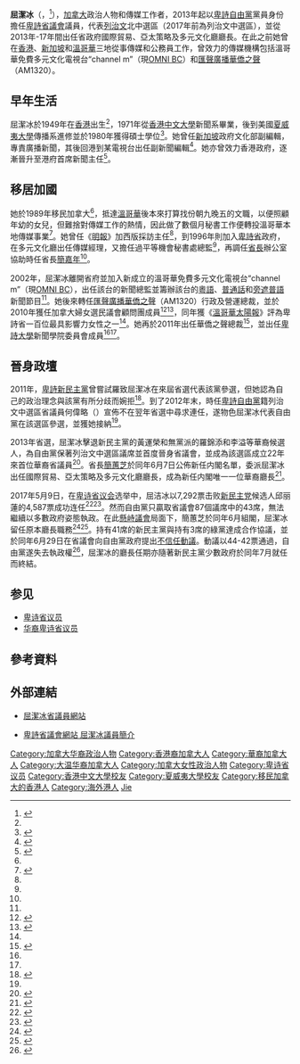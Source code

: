 {{noteTA
|1=zh-cn:不列颠哥伦比亚;zh-hk:卑詩;zh-tw:英屬哥倫比亞
}}
{{Infobox Officeholder
| image         =  Teresa Wat 2016.jpg
| name          = 屈潔冰<br>{{lang|en|Teresa Wat}}
| caption       = 
| office        = [[卑詩省議會|卑詩省議會]]議員
| constituency  = 列治文北中（2017年前為列治文中）
| term_start    = 2013年
| term_end      = 
| predecessor   = 何偉略（{{lang|en|Rob Howard}}）
| successor     = 
| office2       = 卑詩省國際貿易、亞太策略及多元文化廳廳長
| term_start2   = 2013年6月7日
| term_end2     = 2017年7月17日
| predecessor2  = 
| successor2    = 
| birthdate     = 1949年
| birthplace    = {{HKG-1945}}
| party         = [[卑詩自由黨|卑詩自由黨]]
| relations     = 
| residence     = 
| occupation    = 傳媒工作者
| website       = [http://www.teresawat.ca/ Teresa Wat]
| footnotes     = 
}}
'''屈潔冰'''（{{lang|en|Teresa Wat}}，{{bd|1949年||catIdx=W}}<ref name="環球130321">{{cite news|title=屈潔冰：爲卑詩繁榮和諧參政|accessdate=2013-06-08|newspaper=《環球華報》|date=2013-03-21|url=http://www.gcpnews.com/zh-tw/viewer.php?aid=95366&cid=1063&pid=3&sid=1|archiveurl=https://archive.today/20130629085443/http://www.gcpnews.com/zh-tw/viewer.php?aid=95366&cid=1063&pid=3&sid=1|archivedate=2013-06-29}}</ref>），[[加拿大|加拿大]]政治人物和傳媒工作者，2013年起以[[卑詩自由黨|卑詩自由黨]]黨員身份擔任[[卑詩省議會|卑詩省議會]]議員，代表[[列治文|列治文]]北中選區（2017年前為列治文中選區），並從2013年-17年間出任省政府國際貿易、亞太策略及多元文化廳廳長。在此之前她曾在[[香港|香港]]、[[新加坡|新加坡]]和[[溫哥華|溫哥華]]三地從事傳媒和公務員工作，曾效力的傳媒機構包括溫哥華免費多元文化電視台“channel m”（現[[OMNI_BC|OMNI BC]]）和[[匯聲廣播華僑之聲|匯聲廣播華僑之聲]]（AM1320）。

==早年生活==
屈潔冰於1949年在[[香港|香港]]出生<ref name="環球130321"/>，1971年從[[香港中文大學|香港中文大學]]新聞系畢業，後到美國[[夏威夷大學|夏威夷大學]]傳播系進修並於1980年獲得碩士學位<ref name="明報130117">{{cite news|title=屈潔冰小檔案|accessdate=2013-06-08|newspaper=《明報》|date=2013-01-17|url=http://www.mingpaotor.com/htm/News/20130117/tak2.htm?m=0|archiveurl=https://archive.today/20130629214710/http://www.mingpaotor.com/htm/News/20130117/tak2.htm?m=0|archivedate=2013-06-29}}</ref>。她曾任[[新加坡|新加坡]]政府文化部副編輯，專責廣播新聞，其後回港到某電視台出任副新聞編輯<ref name="GM130430">{{cite news|author=Andrea Woo|title=Hard-working immigrant joined politics in response to ailing husband's plea|accessdate=2013-06-08|newspaper=《[[環球郵報|環球郵報]]》|date=2013-04-30|url=http://www.theglobeandmail.com/news/british-columbia/hard-working-immigrant-joined-politics-in-response-to-ailing-husbands-plea/article11624467/}}</ref>。她亦曾效力香港政府，逐漸晉升至港府首席新聞主任<ref name="星島130117">{{cite news|author=張文慈|title=屈潔冰代表自由黨出戰烈市中|accessdate=2018-02-08|newspaper=《[[星島日報|星島日報]]》加西版|date=2013-01-17|url=http://news.singtao.ca/vancouver/2013-01-17/province1358421171d4301868.html|archive-url=https://web.archive.org/web/20180209063605/http://news.singtao.ca/vancouver/2013-01-17/province1358421171d4301868.html|archive-date=2018-02-09|dead-url=yes}}</ref>。

==移居加國==
她於1989年移民加拿大<ref name="星島130117"/>，抵達[[溫哥華|溫哥華]]後本來打算找份朝九晚五的文職，以便照顧年幼的女兒，但難捨對傳媒工作的熱情，因此做了數個月秘書工作便轉投溫哥華本地傳媒事業<ref>{{cite web|author=小孫|title=屈潔冰 有使命感的傳媒人|accessdate=2013-06-08|publisher=潮文出版社|url=http://www.whatsinmag.com/index.php?option=com_content&view=article&id=997%3A2012-04-02-19-48-09&catid=75%3A2012-03-30-21-17-42&lang=en|deadurl=yes|archiveurl=https://web.archive.org/web/20160304090436/http://www.whatsinmag.com/index.php?option=com_content&view=article&id=997:2012-04-02-19-48-09&catid=75:2012-03-30-21-17-42&lang=en|archivedate=2016-03-04}}</ref>。她曾任《[[明報|明報]]》加西版採訪主任<ref name="明報130117"/>，到1996年則加入[[卑詩省|卑詩省]]政府，在多元文化廳出任傳媒經理，又擔任過平等機會秘書處總監<ref name="星島130117"/>，再調任[[卑詩省省長|省長]]辦公室協助時任省長[[簡嘉年|簡嘉年]]<ref name="GM130430"/>。

2002年，屈潔冰離開省府並加入新成立的溫哥華免費多元文化電視台“channel m”（現[[OMNI_BC|OMNI BC]]），出任該台的新聞總監並籌辦該台的[[粵語|粵語]]、[[普通話|普通話]]和[[旁遮普語|旁遮普語]]新聞節目<ref name="GM130430"/>。她後來轉任[[匯聲廣播華僑之聲|匯聲廣播華僑之聲]]（AM1320）行政及營運總裁，並於2010年獲任加拿大婦女選民議會顧問團成員<ref name="Bio">{{cite web|title=About Teresa|accessdate=2018-02-08|url=http://teresawatmla.ca/about/|archive-url=https://web.archive.org/web/20180209063822/http://teresawatmla.ca/about/|archive-date=2018-02-09|dead-url=yes}}</ref><ref name="星島130307b">{{cite news|title=屈潔冰與傳媒結不解緣|accessdate=2013-06-08|newspaper=《[[星島日報|星島日報]]》加西版|date=2013-03-07|url=http://news.singtao.ca/vancouver/2013-03-07/headline1362655410d4385690.html|archive-url=https://web.archive.org/web/20130311050751/http://news.singtao.ca/vancouver/2013-03-07/headline1362655410d4385690.html|archive-date=2013-03-11|dead-url=yes}}</ref>，同年獲《[[溫哥華太陽報|溫哥華太陽報]]》評為卑詩省一百位最具影響力女性之一<ref name="星島130117"/>。她再於2011年出任華僑之聲總裁<ref>{{cite news|title=屈潔冰 出任匯聲廣播華僑之聲總裁|accessdate=2013-06-08|newspaper=《北美世界日報》|date=2011-07-30|url=http://van.worldjournal.com/view/full_van/14895174/article-%E5%B1%88%E6%BD%94%E5%86%B0-%E5%87%BA%E4%BB%BB%E5%8C%AF%E8%81%B2%E5%BB%A3%E6%92%AD%E8%8F%AF%E5%83%91%E4%B9%8B%E8%81%B2%E7%B8%BD%E8%A3%81?instance=bc_event|archiveurl=https://archive.today/20130630163036/http://van.worldjournal.com/view/full_van/14895174/article-%E5%B1%88%E6%BD%94%E5%86%B0-%E5%87%BA%E4%BB%BB%E5%8C%AF%E8%81%B2%E5%BB%A3%E6%92%AD%E8%8F%AF%E5%83%91%E4%B9%8B%E8%81%B2%E7%B8%BD%E8%A3%81?instance=bc_event|archivedate=2013-06-30}}</ref>，並出任[[卑詩大學|卑詩大學]]新聞學院委員會成員<ref name="Bio"/><ref name="星島130307b"/>。

==晉身政壇==
2011年，[[卑詩新民主黨|卑詩新民主黨]]曾嘗試羅致屈潔冰在來屆省選代表該黨參選，但她認為自己的政治理念與該黨有所分歧而婉拒<ref name="星島130307">{{cite news|author=馮瑞熊|title=屈潔冰如何搭上參政列車|accessdate=2013-06-08|newspaper=《[[星島日報|星島日報]]》加西版|date=2013-03-07|url=http://news.singtao.ca/vancouver/2013-03-07/headline1362655477d4385692.html|archive-url=https://web.archive.org/web/20130311050757/http://news.singtao.ca/vancouver/2013-03-07/headline1362655477d4385692.html|archive-date=2013-03-11|dead-url=yes}}</ref>。到了2012年末，時任[[卑詩自由黨|卑詩自由黨]]籍列治文中選區省議員何偉略（{{lang|en|Rob Howard}}）宣佈不在翌年省選中尋求連任，遂物色屈潔冰代表自由黨在該選區參選，並獲她接納<ref name="星島130307"/>。

2013年省選，屈潔冰擊退新民主黨的黃運榮和無黨派的羅錦添和李溢等華裔候選人，為自由黨保著列治文中選區議席並首度晉身省議會，並成為該選區成立22年來首位華裔省議員<ref>{{cite news|author=周化堯|title=屈潔冰 首度參選告捷|accessdate=2013-06-08|newspaper=《北美世界日報》 |date=2013-05-15|url=http://www.worldjournal.com/pages/full_news/push?article-%E5%B1%88%E6%BD%94%E5%86%B0+%E9%A6%96%E5%BA%A6%E5%8F%83%E9%81%B8%E5%91%8A%E6%8D%B7%20&id=22580886&instance=iNews}}</ref>。省長[[簡蕙芝|簡蕙芝]]於同年6月7日公佈新任内閣名單，委派屈潔冰出任國際貿易、亞太策略及多元文化廳廳長，成為新任内閣唯一一位華裔廳長<ref name="星島130608">{{cite news|author=王露|title=屈潔冰晉卑詩省內閣|accessdate=2013-06-08|newspaper=《[[星島日報|星島日報]]》加西版|date=2013-06-08|url=http://news.singtao.ca/vancouver/2013-06-08/headline1370684600d4534766.html|archive-url=https://web.archive.org/web/20130615030258/http://news.singtao.ca/vancouver/2013-06-08/headline1370684600d4534766.html|archive-date=2013-06-15|dead-url=yes}}</ref>。

2017年5月9日，在[[卑诗省议会|卑诗省议会]]选举中，屈洁冰以7,292票击败[[卑诗新民主党|新民主党]]候选人邱丽蓮的4,587票成功连任<ref>{{cite web|url=http://electionsbcenr.blob.core.windows.net/electionsbcenr/ed/GE-2017-05-09_Richmond%20North%20Centre.html|title=加拿大选举事务处截至2017年5月11日10:00 a.m.的官方计票结果|publisher=卑诗选举事务处|date=2017-05-11|accessdate=2017-05-11|archiveurl=https://www.webcitation.org/6qN5s3qKe?url=https://electionsbcenr.blob.core.windows.net/electionsbcenr/GE-2017-05-09_Candidate.html|archivedate=2017-05-11|dead-url=yes}}</ref><ref name="星島170510">{{cite news|author=王露|title=優勢縮窄 屈潔冰仍53%高票連任|accessdate=2018-02-08|newspaper=《[[星島日報|星島日報]]》加西版|date=2017-05-10|url=http://www.singtao.ca/vancouver/1142176/2017-05-10/post-%E5%84%AA%E5%8B%A2%E7%B8%AE%E7%AA%84-%E5%B1%88%E6%BD%94%E5%86%B0%E4%BB%8D53%E9%AB%98%E7%A5%A8%E9%80%A3%E4%BB%BB/?variant=zh-hk}}</ref>。然而自由黨只贏取省議會87個議席中的43席，無法繼續以多數政府姿態執政。在此[[懸峙國會|懸峙議會]]局面下，簡蕙芝於同年6月組閣，屈潔冰留任原本廳長職務<ref name="Sun170612">{{cite news |url=http://vancouversun.com/news/local-news/christy-clark-will-be-sworn-in-as-b-c-premier-today |title=B.C. Premier Christy Clark introduces new cabinet |publisher=《溫哥華太陽報》 |date=2017-06-12 |accessdate=2018-02-05 |first=Scott |last=Brown |archive-date=2017-11-19 |archive-url=https://web.archive.org/web/20171119145257/http://vancouversun.com/news/local-news/christy-clark-will-be-sworn-in-as-b-c-premier-today |dead-url=no }}</ref><ref name="星島170613">{{cite news|title=簡蕙芝組短命內閣華裔僅屈潔冰留任|accessdate=2018-02-08|newspaper=《[[星島日報|星島日報]]》加西版|date=2017-06-13|url=http://www.singtao.ca/vancouver/1197911/2017-06-13/post-%E7%B0%A1%E8%95%99%E8%8A%9D%E7%B5%84%E7%9F%AD%E5%91%BD%E5%85%A7%E9%96%A3%E8%8F%AF%E8%A3%94%E5%83%85%E5%B1%88%E6%BD%94%E5%86%B0%E7%95%99%E4%BB%BB/?variant=zh-hk}}</ref>。持有41席的新民主黨與持有3席的綠黨達成合作協議，並於同年6月29日在省議會向自由黨政府提出[[不信任動議|不信任動議]]。動議以44-42票通過，自由黨遂失去執政權<ref name="CBC170629a">{{cite news|title=B.C. Liberal government loses confidence vote 44-42, sparking either NDP government or election|url=http://www.cbc.ca/news/canada/british-columbia/bc-liberals-fall-non-confidence-1.4185005|accessdate=2017-06-30|publisher=CBC News|date=2017-06-29|first=Justin|last=McElroy|archive-date=2017-11-04|archive-url=https://web.archive.org/web/20171104160802/http://www.cbc.ca/news/canada/british-columbia/bc-liberals-fall-non-confidence-1.4185005|dead-url=no}}</ref>，屈潔冰的廳長任期亦隨著新民主黨少數政府於同年7月就任而終結。

== 参见 ==
* [[卑诗省议员|卑诗省议员]]
* [[华裔卑诗省议员|华裔卑诗省议员]]

==參考資料==
{{Reflist}}

==外部連結==
*{{en}}[http://teresawatmla.ca/ 屈潔冰省議員網站] {{Wayback|url=http://teresawatmla.ca/ |date=20180209063409 }}
*{{en}}[https://www.leg.bc.ca/learn-about-us/members/40th-Parliament/Wat-Teresa 卑詩省議會網站 屈潔冰議員簡介] {{Wayback|url=https://www.leg.bc.ca/learn-about-us/members/40th-Parliament/Wat-Teresa |date=20180209122120 }}

{{DEFAULTSORT:W屈}}
[[Category:加拿大华裔政治人物|Category:加拿大华裔政治人物]]
[[Category:香港裔加拿大人|Category:香港裔加拿大人]]
[[Category:華裔加拿大人|Category:華裔加拿大人]]
[[Category:大温华裔加拿大人|Category:大温华裔加拿大人]]
[[Category:加拿大女性政治人物|Category:加拿大女性政治人物]]
[[Category:卑诗省议员|Category:卑诗省议员]]
[[Category:香港中文大學校友|Category:香港中文大學校友]]
[[Category:夏威夷大學校友|Category:夏威夷大學校友]]
[[Category:移民加拿大的香港人|Category:移民加拿大的香港人]]
[[Category:海外港人|Category:海外港人]]
[[Category:屈姓|Jie]]